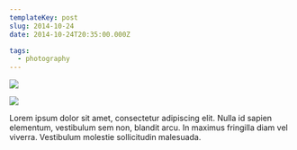 ```yaml
---
templateKey: post
slug: 2014-10-24
date: 2014-10-24T20:35:00.000Z

tags:
  - photography
---
```

![](../../static/assets/20141024-IMG_0626.jpg)

![](../../static/assets/20141024-IMG_0629.jpg)

Lorem ipsum dolor sit amet, consectetur adipiscing elit. Nulla id sapien elementum, vestibulum sem non, blandit arcu. In maximus fringilla diam vel viverra. Vestibulum molestie sollicitudin malesuada.
